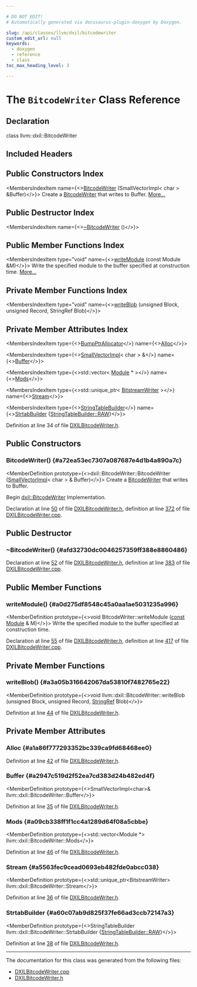 ```yaml
---

# DO NOT EDIT!
# Automatically generated via docusaurus-plugin-doxygen by Doxygen.

slug: /api/classes/llvm/dxil/bitcodewriter
custom_edit_url: null
keywords:
  - doxygen
  - reference
  - class
toc_max_heading_level: 3

---
```





# The `BitcodeWriter` Class Reference

<DoxygenPage pluginConfig={pluginConfig}>



## Declaration

<CodeBlock>class llvm::dxil::BitcodeWriter</CodeBlock>

## Included Headers

<IncludesList>
<IncludesListItem
  filePath="Target/DirectX/DXILWriter/DXILBitcodeWriter.h"
  permalink="/docs/api/files/lib/lib/target/lib/target/directx/lib/target/directx/dxilwriter/dxilbitcodewriter-h"
  isLocal="true" />
</IncludesList>

## Public Constructors Index

<MembersIndex>

<MembersIndexItem
  name={<><a href="#a72ea53ec7307a087687e4d1b4a890a7c">BitcodeWriter</a> (SmallVectorImpl&lt; char &gt; &amp;Buffer)</>}>
Create a <a href="/docs/api/classes/llvm/dxil/bitcodewriter">BitcodeWriter</a> that writes to Buffer. <a href="#a72ea53ec7307a087687e4d1b4a890a7c">More...</a>
</MembersIndexItem>

</MembersIndex>

## Public Destructor Index

<MembersIndex>

<MembersIndexItem
  name={<><a href="#afd32730dc0046257359ff388e8860486">~BitcodeWriter</a> ()</>}>
</MembersIndexItem>

</MembersIndex>

## Public Member Functions Index

<MembersIndex>

<MembersIndexItem
  type="void"
  name={<><a href="#a0d275df8548c45a0aa1ae5031235a996">writeModule</a> (const Module &amp;M)</>}>
Write the specified module to the buffer specified at construction time. <a href="#a0d275df8548c45a0aa1ae5031235a996">More...</a>
</MembersIndexItem>

</MembersIndex>

## Private Member Functions Index

<MembersIndex>

<MembersIndexItem
  type="void"
  name={<><a href="#a3a05b316642067da53810f7482765e22">writeBlob</a> (unsigned Block, unsigned Record, StringRef Blob)</>}>
</MembersIndexItem>

</MembersIndex>

## Private Member Attributes Index

<MembersIndex>

<MembersIndexItem
  type={<><a href="/docs/api/namespaces/llvm/#a8e612822d4ba7bb36c9c79582a567108">BumpPtrAllocator</a></>}
  name={<><a href="#a1a86f777293352bc339ca9fd68468ee0">Alloc</a></>}>
</MembersIndexItem>

<MembersIndexItem
  type={<><a href="/docs/api/classes/llvm/smallvectorimpl">SmallVectorImpl</a>&lt; char &gt; &amp;</>}
  name={<><a href="#a2947c519d2f52ea7cd383d24b482ed4f">Buffer</a></>}>
</MembersIndexItem>

<MembersIndexItem
  type={<>std::vector&lt; <a href="/docs/api/classes/llvm/module">Module</a> &#42; &gt;</>}
  name={<><a href="#a09cb338ff1f1cc4a1289d64f08a5cbbe">Mods</a></>}>
</MembersIndexItem>

<MembersIndexItem
  type={<>std::unique&#95;ptr&lt; <a href="/docs/api/classes/llvm/bitstreamwriter">BitstreamWriter</a> &gt;</>}
  name={<><a href="#a5563fec9cead0693eb482fde0abcc038">Stream</a></>}>
</MembersIndexItem>

<MembersIndexItem
  type={<><a href="/docs/api/classes/llvm/stringtablebuilder">StringTableBuilder</a></>}
  name={<><a href="#a60c07ab9d825f37fe66ad3ccb72147a3">StrtabBuilder</a> &#123;<a href="/docs/api/classes/llvm/stringtablebuilder/#a58c8b5f09afd8827aed05c9a1804e73aa7276fc7b95014e9041e70e8d0bfcdc3d">StringTableBuilder::RAW</a>&#125;</>}>
</MembersIndexItem>

</MembersIndex>


Definition at line 34 of file <a href="/docs/api/files/lib/lib/target/lib/target/directx/lib/target/directx/dxilwriter/dxilbitcodewriter-h">DXILBitcodeWriter.h</a>.

<SectionDefinition>

## Public Constructors

### BitcodeWriter() {#a72ea53ec7307a087687e4d1b4a890a7c}

<MemberDefinition
  prototype={<>dxil::BitcodeWriter::BitcodeWriter (<a href="/docs/api/classes/llvm/smallvectorimpl">SmallVectorImpl</a>&lt; char &gt; &amp; Buffer)</>}>
Create a <a href="/docs/api/classes/llvm/dxil/bitcodewriter">BitcodeWriter</a> that writes to Buffer.

Begin <a href="/docs/api/classes/llvm/dxil/bitcodewriter">dxil::BitcodeWriter</a> Implementation.

Declaration at line <a href="/docs/api/files/lib/lib/target/lib/target/directx/lib/target/directx/dxilwriter/dxilbitcodewriter-h/#l00050">50</a> of file <a href="/docs/api/files/lib/lib/target/lib/target/directx/lib/target/directx/dxilwriter/dxilbitcodewriter-h">DXILBitcodeWriter.h</a>, definition at line <a href="/docs/api/files/lib/lib/target/lib/target/directx/lib/target/directx/dxilwriter/dxilbitcodewriter-cpp/#l00372">372</a> of file <a href="/docs/api/files/lib/lib/target/lib/target/directx/lib/target/directx/dxilwriter/dxilbitcodewriter-cpp">DXILBitcodeWriter.cpp</a>.
</MemberDefinition>

</SectionDefinition>

<SectionDefinition>

## Public Destructor

### ~BitcodeWriter() {#afd32730dc0046257359ff388e8860486}

<MemberDefinition
  prototype="dxil::BitcodeWriter::~BitcodeWriter ()">

Declaration at line <a href="/docs/api/files/lib/lib/target/lib/target/directx/lib/target/directx/dxilwriter/dxilbitcodewriter-h/#l00052">52</a> of file <a href="/docs/api/files/lib/lib/target/lib/target/directx/lib/target/directx/dxilwriter/dxilbitcodewriter-h">DXILBitcodeWriter.h</a>, definition at line <a href="/docs/api/files/lib/lib/target/lib/target/directx/lib/target/directx/dxilwriter/dxilbitcodewriter-cpp/#l00383">383</a> of file <a href="/docs/api/files/lib/lib/target/lib/target/directx/lib/target/directx/dxilwriter/dxilbitcodewriter-cpp">DXILBitcodeWriter.cpp</a>.
</MemberDefinition>

</SectionDefinition>

<SectionDefinition>

## Public Member Functions

### writeModule() {#a0d275df8548c45a0aa1ae5031235a996}

<MemberDefinition
  prototype={<>void BitcodeWriter::writeModule (<a href="/docs/api/files/lib/lib/target/lib/target/aarch64/aarch64promoteconstant-cpp/#a90f8350fecae261c25be85d38b451bff">const</a> <a href="/docs/api/classes/llvm/module">Module</a> &amp; M)</>}>
Write the specified module to the buffer specified at construction time.

Declaration at line <a href="/docs/api/files/lib/lib/target/lib/target/directx/lib/target/directx/dxilwriter/dxilbitcodewriter-h/#l00055">55</a> of file <a href="/docs/api/files/lib/lib/target/lib/target/directx/lib/target/directx/dxilwriter/dxilbitcodewriter-h">DXILBitcodeWriter.h</a>, definition at line <a href="/docs/api/files/lib/lib/target/lib/target/directx/lib/target/directx/dxilwriter/dxilbitcodewriter-cpp/#l00417">417</a> of file <a href="/docs/api/files/lib/lib/target/lib/target/directx/lib/target/directx/dxilwriter/dxilbitcodewriter-cpp">DXILBitcodeWriter.cpp</a>.
</MemberDefinition>

</SectionDefinition>

<SectionDefinition>

## Private Member Functions

### writeBlob() {#a3a05b316642067da53810f7482765e22}

<MemberDefinition
  prototype={<>void llvm::dxil::BitcodeWriter::writeBlob (unsigned Block, unsigned Record, <a href="/docs/api/classes/llvm/stringref">StringRef</a> Blob)</>}>

Definition at line <a href="/docs/api/files/lib/lib/target/lib/target/directx/lib/target/directx/dxilwriter/dxilbitcodewriter-h/#l00044">44</a> of file <a href="/docs/api/files/lib/lib/target/lib/target/directx/lib/target/directx/dxilwriter/dxilbitcodewriter-h">DXILBitcodeWriter.h</a>.
</MemberDefinition>

</SectionDefinition>

<SectionDefinition>

## Private Member Attributes

### Alloc {#a1a86f777293352bc339ca9fd68468ee0}

<MemberDefinition
  prototype="BumpPtrAllocator llvm::dxil::BitcodeWriter::Alloc">

Definition at line <a href="/docs/api/files/lib/lib/target/lib/target/directx/lib/target/directx/dxilwriter/dxilbitcodewriter-h/#l00042">42</a> of file <a href="/docs/api/files/lib/lib/target/lib/target/directx/lib/target/directx/dxilwriter/dxilbitcodewriter-h">DXILBitcodeWriter.h</a>.
</MemberDefinition>

### Buffer {#a2947c519d2f52ea7cd383d24b482ed4f}

<MemberDefinition
  prototype={<>SmallVectorImpl&lt;char&gt;&amp; llvm::dxil::BitcodeWriter::Buffer</>}>

Definition at line <a href="/docs/api/files/lib/lib/target/lib/target/directx/lib/target/directx/dxilwriter/dxilbitcodewriter-h/#l00035">35</a> of file <a href="/docs/api/files/lib/lib/target/lib/target/directx/lib/target/directx/dxilwriter/dxilbitcodewriter-h">DXILBitcodeWriter.h</a>.
</MemberDefinition>

### Mods {#a09cb338ff1f1cc4a1289d64f08a5cbbe}

<MemberDefinition
  prototype={<>std::vector&lt;Module &#42;&gt; llvm::dxil::BitcodeWriter::Mods</>}>

Definition at line <a href="/docs/api/files/lib/lib/target/lib/target/directx/lib/target/directx/dxilwriter/dxilbitcodewriter-h/#l00046">46</a> of file <a href="/docs/api/files/lib/lib/target/lib/target/directx/lib/target/directx/dxilwriter/dxilbitcodewriter-h">DXILBitcodeWriter.h</a>.
</MemberDefinition>

### Stream {#a5563fec9cead0693eb482fde0abcc038}

<MemberDefinition
  prototype={<>std::unique&#95;ptr&lt;BitstreamWriter&gt; llvm::dxil::BitcodeWriter::Stream</>}>

Definition at line <a href="/docs/api/files/lib/lib/target/lib/target/directx/lib/target/directx/dxilwriter/dxilbitcodewriter-h/#l00036">36</a> of file <a href="/docs/api/files/lib/lib/target/lib/target/directx/lib/target/directx/dxilwriter/dxilbitcodewriter-h">DXILBitcodeWriter.h</a>.
</MemberDefinition>

### StrtabBuilder {#a60c07ab9d825f37fe66ad3ccb72147a3}

<MemberDefinition
  prototype={<>StringTableBuilder llvm::dxil::BitcodeWriter::StrtabBuilder &#123;<a href="/docs/api/classes/llvm/stringtablebuilder/#a58c8b5f09afd8827aed05c9a1804e73aa7276fc7b95014e9041e70e8d0bfcdc3d">StringTableBuilder::RAW</a>&#125;</>}>

Definition at line <a href="/docs/api/files/lib/lib/target/lib/target/directx/lib/target/directx/dxilwriter/dxilbitcodewriter-h/#l00038">38</a> of file <a href="/docs/api/files/lib/lib/target/lib/target/directx/lib/target/directx/dxilwriter/dxilbitcodewriter-h">DXILBitcodeWriter.h</a>.
</MemberDefinition>

</SectionDefinition>

<hr/>

The documentation for this class was generated from the following files:

<ul>
<li><a href="/docs/api/files/lib/lib/target/lib/target/directx/lib/target/directx/dxilwriter/dxilbitcodewriter-cpp">DXILBitcodeWriter.cpp</a></li>
<li><a href="/docs/api/files/lib/lib/target/lib/target/directx/lib/target/directx/dxilwriter/dxilbitcodewriter-h">DXILBitcodeWriter.h</a></li>
</ul>

</DoxygenPage>
